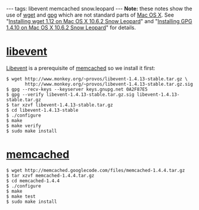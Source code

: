 ---
tags: libevent memcached snow.leopard
---
'''Note:''' these notes show the use of [[wget]] and [[gpg]] which are not standard parts of [[Mac OS X]]. See "[[Installing wget 1.12 on Mac OS X 10.6.2 Snow Leopard]]" and "[[Installing GPG 1.4.10 on Mac OS X 10.6.2 Snow Leopard]]" for details.

= [[libevent]] =

[[Libevent]] is a prerequisite of [[memcached]] so we install it first:

<pre lang="shell">$ wget http://www.monkey.org/~provos/libevent-1.4.13-stable.tar.gz \
       http://www.monkey.org/~provos/libevent-1.4.13-stable.tar.gz.sig
$ gpg --recv-keys --keyserver keys.gnupg.net 0A2F87E5
$ gpg --verify libevent-1.4.13-stable.tar.gz.sig libevent-1.4.13-stable.tar.gz
$ tar xzvf libevent-1.4.13-stable.tar.gz
$ cd libevent-1.4.13-stable
$ ./configure
$ make
$ make verify
$ sudo make install</pre>

= [[memcached]] =

<pre lang="shell">$ wget http://memcached.googlecode.com/files/memcached-1.4.4.tar.gz
$ tar xzvf memcached-1.4.4.tar.gz
$ cd memcached-1.4.4
$ ./configure
$ make
$ make test
$ sudo make install</pre>
